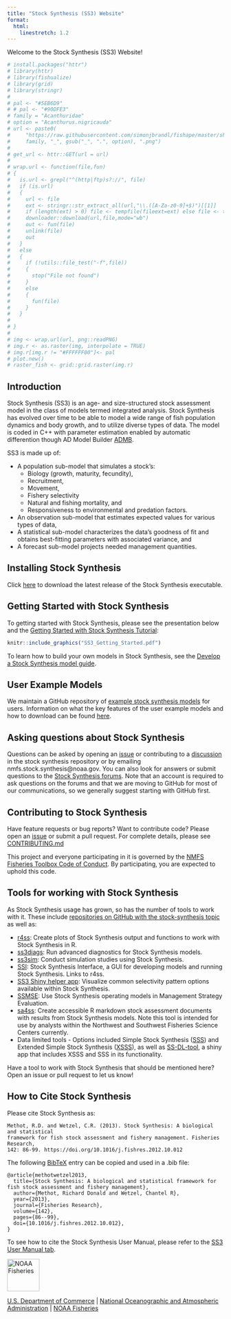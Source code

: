 ```yaml
---
title: "Stock Synthesis (SS3) Website"
format: 
  html: 
    linestretch: 1.2
---
```


Welcome to the Stock Synthesis (SS3) Website!

```r
# install.packages("httr")
# library(httr)
# library(fishualize)
# library(grid)
# library(stringr)
# 
# pal <- "#5EB6D9"
# # pal <- "#90DFE3"
# family = "Acanthuridae"
# option = "Acanthurus.nigricauda"
# url <- paste0(
#     "https://raw.githubusercontent.com/simonjbrandl/fishape/master/shapes/",
#     family, "_", gsub("_", ".", option), ".png")
# 
# get_url <- httr::GET(url = url)
# 
# wrap.url <- function(file,fun)
# {
#   is.url <- grepl("^(http|ftp)s?://", file)
#   if (is.url)
#   {
#     url <- file
#     ext <- stringr::str_extract_all(url,"\\.([A-Za-z0-9]+$)")[[1]]
#     if (length(ext) > 0) file <- tempfile(fileext=ext) else file <- tempfile()
#     downloader::download(url,file,mode="wb")
#     out <- fun(file)
#     unlink(file)
#     out
#   }
#   else
#   {
#     if (!utils::file_test("-f",file))
#     {
#       stop("File not found")
#     }
#     else
#     {
#       fun(file)
#     }
#   }
# 
# }
# 
# img <- wrap.url(url, png::readPNG)
# img.r <- as.raster(img, interpolate = TRUE)
# img.r[img.r != "#FFFFFF00"]<- pal
# plot.new()
# raster_fish <- grid::grid.raster(img.r)
```

## Introduction

Stock Synthesis (SS3) is an age- and size-structured stock assessment model in the class of models termed integrated analysis. Stock Synthesis has evolved over time to be able to model a wide range of fish population dynamics and body growth, and to utilize diverse types of data. The model is coded in C++ with parameter estimation enabled by automatic differention though AD Model Builder [ADMB](https://www.admb-project.org/).

SS3 is made up of:

-   A population sub-model that simulates a stock's:
    -   Biology (growth, maturity, fecundity),
    -   Recruitment,
    -   Movement, 
    -   Fishery selectivity
    -   Natural and fishing mortality, and
    -   Responsiveness to environmental and predation factors.
-   An observation sub-model that estimates expected values for various types of data,
-   A statistical sub-model characterizes the data's goodness of fit and obtains best-fitting parameters with associated variance, and
-   A forecast sub-model projects needed management quantities.

## Installing Stock Synthesis 
Click [here](https://github.com/nmfs-stock-synthesis/stock-synthesis/releases/latest) to download the latest release of the Stock Synthesis executable. 

## Getting Started with Stock Synthesis
To getting started with Stock Synthesis, please see the presentation below and the [Getting Started with Stock Synthesis Tutorial](qmds/getting_started_ss3.qmd):

```r
knitr::include_graphics("SS3_Getting_Started.pdf")
```

To learn how to build your own models in Stock Synthesis, see the [Develop a Stock Synthesis model guide](https://nmfs-stock-synthesis.github.io/doc/ss3_model_tips.html).

## User Example Models
We maintain a GitHub repository of [example stock synthesis models](https://github.com/nmfs-stock-synthesis/user-examples) for users. Information on what the key features of the user example models and how to download can be found [here](https://github.com/nmfs-stock-synthesis/user-examples#readme).

## Asking questions about Stock Synthesis
Questions can be asked by opening an [issue](https://github.com/nmfs-stock-synthesis/stock-synthesis/issues) or contributing to a [discussion](https://github.com/nmfs-stock-synthesis/stock-synthesis/discussions) in the stock synthesis repository or by emailing nmfs.stock.synthesis@noaa.gov. You can also look for answers or submit questions to the [Stock Synthesis forums](https://vlab.noaa.gov/web/stock-synthesis/public-forums). Note that an account is required to ask questions on the forums and that we are moving to GitHub for most of our communications, so we generally suggest starting with GitHub first.

## Contributing to Stock Synthesis
Have feature requests or bug reports? Want to contribute code? Please open an [issue](https://github.com/nmfs-stock-synthesis/stock-synthesis/issues) or submit a pull request. For complete details, please see [CONTRIBUTING.md](CONTRIBUTING.md)

This project and everyone participating in it is governed by the [NMFS Fisheries Toolbox Code of Conduct](https://github.com/nmfs-fish-tools/Resources/blob/master/CODE_OF_CONDUCT.md). By participating, you are expected to uphold this code.

## Tools for working with Stock Synthesis
As Stock Synthesis usage has grown, so has the number of tools to work with it. These include [repositories on GitHub with the stock-synthesis topic](https://github.com/topics/stock-synthesis) as well as:

- [r4ss](https://github.com/r4ss/r4ss): Create plots of Stock Synthesis output and functions to work with Stock Synthesis in R.
- [ss3diags](https://github.com/PIFSCstockassessments/ss3diags): Run advanced diagnostics for Stock Synthesis models.
- [ss3sim](https://github.com/ss3sim/ss3sim): Conduct simulation studies using Stock Synthesis.
- [SSI](https://vlab.noaa.gov/web/stock-synthesis/document-library/-/document_library/0LmuycloZeIt/view/5042951): Stock Synthesis Interface, a GUI for developing models and running Stock Synthesis. Links to r4ss.
- [SS3 Shiny helper app](https://connect.fisheries.noaa.gov/ss3-helper/): Visualize common selectivity pattern options available within Stock Synthesis.
- [SSMSE](https://github.com/nmfs-fish-tools/SSMSE): Use Stock Synthesis operating models in Management Strategy Evaluation.
- [sa4ss](https://github.com/nwfsc-assess/sa4ss): Create accessible R markdown stock assessment documents with results from Stock Synthesis models. Note this tool is intended for use by analysts within the Northwest and Southwest Fisheries Science Centers currently.
- Data limited tools - Options included Simple Stock Synthesis ([SSS](https://github.com/shcaba/SSS)) and Extended Simple Stock Synthesis ([XSSS](https://github.com/chantelwetzel-noaa/XSSS)), as well as [SS-DL-tool](https://github.com/shcaba/SS-DL-tool), a shiny app that includes XSSS and SSS in its functionality.

Have a tool to work with Stock Synthesis that should be mentioned here? Open an issue or pull request to let us know!

## How to Cite Stock Synthesis
Please cite Stock Synthesis as:

```         
Methot, R.D. and Wetzel, C.R. (2013). Stock Synthesis: A biological and statistical
framework for fish stock assessment and fishery management. Fisheries Research, 
142: 86-99. https://doi.org/10.1016/j.fishres.2012.10.012
```

The following [BibTeX](http://www.bibtex.org/) entry can be copied and used in a .bib file:

```         
@article{methotwetzel2013,
  title={Stock Synthesis: A biological and statistical framework for fish stock assessment and fishery management},
  author={Methot, Richard Donald and Wetzel, Chantel R},
  year={2013}, 
  journal={Fisheries Research},
  volume={142},
  pages={86--99},
  doi={10.1016/j.fishres.2012.10.012},
}
```

To see how to cite the Stock Synthesis User Manual, please refer to the [SS3 User Manual tab](user_manual.qmd).

<img src="https://raw.githubusercontent.com/nmfs-general-modeling-tools/nmfspalette/main/man/figures/noaa-fisheries-rgb-2line-horizontal-small.png" alt="NOAA Fisheries" height="75"/>

[U.S. Department of Commerce](https://www.commerce.gov/) \| [National Oceanographic and Atmospheric Administration](https://www.noaa.gov) \| [NOAA Fisheries](https://www.fisheries.noaa.gov/)
